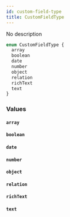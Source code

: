 ```yaml
---
id: custom-field-type
title: CustomFieldType
---
```


No description

```graphql
enum CustomFieldType {
  array
  boolean
  date
  number
  object
  relation
  richText
  text
}
```

### Values

#### `array`

#### `boolean`

#### `date`

#### `number`

#### `object`

#### `relation`

#### `richText`

#### `text`
